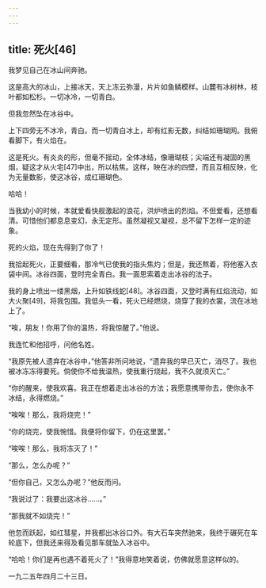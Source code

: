 ```yaml
---
---
---
```

title: 死火[46]
---




我梦见自己在冰山间奔驰。

这是高大的冰山，上接冰天，天上冻云弥漫，片片如鱼鳞模样。山麓有冰树林，枝叶都如松杉。一切冰冷，一切青白。

但我忽然坠在冰谷中。

上下四旁无不冰冷，青白。而一切青白冰上，却有红影无数，纠结如珊瑚网。我俯看脚下，有火焰在。

这是死火。有炎炎的形，但毫不摇动，全体冰结，像珊瑚枝；尖端还有凝固的黑烟，疑这才从火宅[47]中出，所以枯焦。这样，映在冰的四壁，而且互相反映，化为无量数影，使这冰谷，成红珊瑚色。

哈哈！

当我幼小的时候，本就爱看快舰激起的浪花，洪炉喷出的烈焰。不但爱看，还想看清。可惜他们都息息变幻，永无定形。虽然凝视又凝视，总不留下怎样一定的迹象。

死的火焰，现在先得到了你了！

我拾起死火，正要细看，那冷气已使我的指头焦灼；但是，我还熬着，将他塞入衣袋中间。冰谷四面，登时完全青白。我一面思索着走出冰谷的法子。

我的身上喷出一缕黑烟，上升如铁线蛇[48]。冰谷四面，又登时满有红焰流动，如大火聚[49]，将我包围。我低头一看，死火已经燃烧，烧穿了我的衣裳，流在冰地上了。

“唉，朋友！你用了你的温热，将我惊醒了。”他说。

我连忙和他招呼，问他名姓。

“我原先被人遗弃在冰谷中，”他答非所问地说，“遗弃我的早已灭亡，消尽了。我也被冰冻冻得要死。倘使你不给我温热，使我重行烧起，我不久就须灭亡。”

“你的醒来，使我欢喜。我正在想着走出冰谷的方法；我愿意携带你去，使你永不冰结，永得燃烧。”

“唉唉！那么，我将烧完！”

“你的烧完，使我惋惜。我便将你留下，仍在这里罢。”

“唉唉！那么，我将冻灭了！”

“那么，怎么办呢？”

“但你自己，又怎么办呢？”他反而问。

“我说过了：我要出这冰谷……。”

“那我就不如烧完！”

他忽而跃起，如红彗星，并我都出冰谷口外。有大石车突然驰来，我终于碾死在车轮底下，但我还来得及看见那车就坠入冰谷中。

“哈哈！你们是再也遇不着死火了！”我得意地笑着说，仿佛就愿意这样似的。

一九二五年四月二十三日。